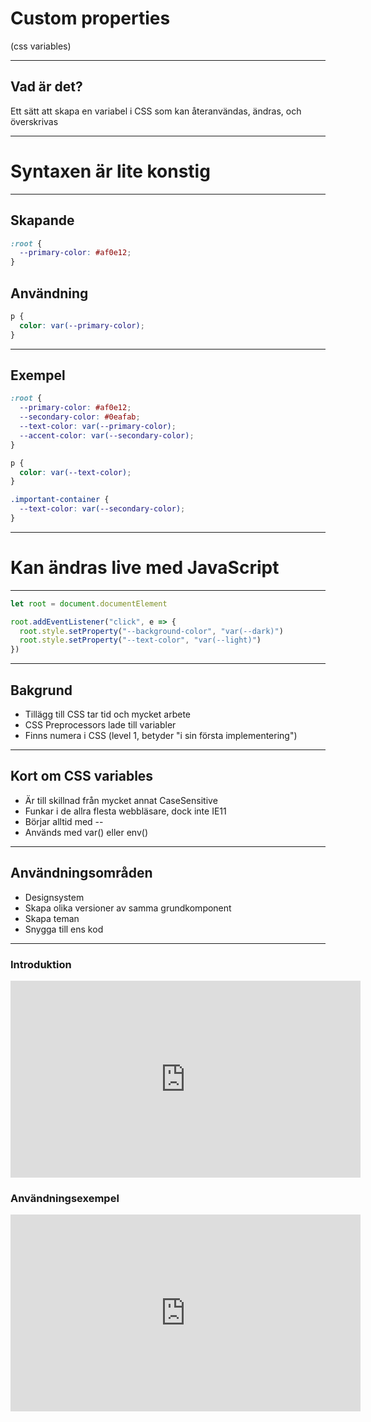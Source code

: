 # Custom properties

(css variables)

---

## Vad är det?

Ett sätt att skapa en variabel i CSS som kan återanvändas, ändras, och överskrivas

---

# Syntaxen är lite konstig

---

## Skapande

```css
:root {
  --primary-color: #af0e12;
}
```

## Användning

```css
p {
  color: var(--primary-color);
}
```

---

## Exempel

```css
:root {
  --primary-color: #af0e12;
  --secondary-color: #0eafab;
  --text-color: var(--primary-color);
  --accent-color: var(--secondary-color);
}

p {
  color: var(--text-color);
}

.important-container {
  --text-color: var(--secondary-color);
}
```

---

# Kan ändras live med JavaScript

---

```javascript
let root = document.documentElement

root.addEventListener("click", e => {
  root.style.setProperty("--background-color", "var(--dark)")
  root.style.setProperty("--text-color", "var(--light)")
})
```

---

## Bakgrund

- Tillägg till CSS tar tid och mycket arbete
- CSS Preprocessors lade till variabler
- Finns numera i CSS (level 1, betyder "i sin första implementering")

---

## Kort om CSS variables

- Är till skillnad från mycket annat CaseSensitive
- Funkar i de allra flesta webbläsare, dock inte IE11
- Börjar alltid med --
- Används med var() eller env()

---

## Användningsområden

- Designsystem
- Skapa olika versioner av samma grundkomponent
- Skapa teman
- Snygga till ens kod

---

### Introduktion

<iframe
        width="560"
        height="315"
        src="https://www.youtube.com/embed/PHO6TBq_auI"
        frameborder="0"
        allow="accelerometer; autoplay; encrypted-media; gyroscope; picture-in-picture"
        allowfullscreen
      ></iframe>

### Användningsexempel

<iframe
        width="560"
        height="315"
        src="https://www.youtube.com/embed/V9yP0QG0NWI"
        frameborder="0"
        allow="accelerometer; autoplay; encrypted-media; gyroscope; picture-in-picture"
        allowfullscreen
      ></iframe>
